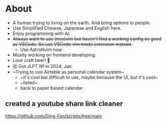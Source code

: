 # About

- A human trying to living on the earth. And bring options to people.
- Use Simplified Chinese, Japanese and English here.
- Enjoy programming with AI.
- ~~Always want to use (neo)vim but haven't find a working config as good as VSCode. So use VSCode vim mode extension instead.~~
  - Use AstroNvim now.
- Mostly working on frontend developing.
- Love craft beer! 🍻
- 🈴 Got JLPT N1 in 2024, Jan.
- ~Trying to use Airtable as personal calendar system~
  - ~it's cool but difficult to use, maybe because the UI, but it's cool~
  - ~failed~
  - back to paper based calendar

## created a youtube share link cleaner

https://github.com/Ding-Fan/scripts/tree/main
